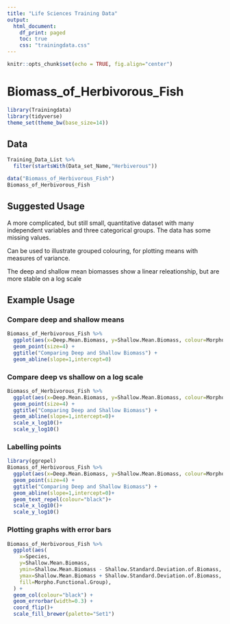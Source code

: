 ```yaml
---
title: "Life Sciences Training Data"
output:
  html_document:
    df_print: paged
    toc: true
    css: "trainingdata.css"
---
```


```r
knitr::opts_chunk$set(echo = TRUE, fig.align="center")
```


Biomass_of_Herbivorous_Fish
===========================

```r
library(Trainingdata)
library(tidyverse)
theme_set(theme_bw(base_size=14))
```

Data
----

```r
Training_Data_List %>%
  filter(startsWith(Data_set_Name,"Herbiverous"))
```

```r
data("Biomass_of_Herbivorous_Fish")
Biomass_of_Herbivorous_Fish
```


Suggested Usage
---------------
A more complicated, but still small, quantitative dataset with many independent variables and three categorical groups.  The data has some missing values.

Can be used to illustrate grouped colouring, for plotting means with measures of variance.

The deep and shallow mean biomasses show a linear releationship, but are more stable on a log scale

Example Usage
-------------

### Compare deep and shallow means

```r
Biomass_of_Herbivorous_Fish %>%
  ggplot(aes(x=Deep.Mean.Biomass, y=Shallow.Mean.Biomass, colour=Morpho.Functional.Group)) +
  geom_point(size=4) +
  ggtitle("Comparing Deep and Shallow Biomass") +
  geom_abline(slope=1,intercept=0)
```

### Compare deep vs shallow on a log scale

```r
Biomass_of_Herbivorous_Fish %>%
  ggplot(aes(x=Deep.Mean.Biomass, y=Shallow.Mean.Biomass, colour=Morpho.Functional.Group)) +
  geom_point(size=4) +
  ggtitle("Comparing Deep and Shallow Biomass") +
  geom_abline(slope=1,intercept=0)+
  scale_x_log10()+
  scale_y_log10()
```


### Labelling points
```r
library(ggrepel)
Biomass_of_Herbivorous_Fish %>%
  ggplot(aes(x=Deep.Mean.Biomass, y=Shallow.Mean.Biomass, colour=Morpho.Functional.Group, label=Species)) +
  geom_point(size=4) +
  ggtitle("Comparing Deep and Shallow Biomass") +
  geom_abline(slope=1,intercept=0)+
  geom_text_repel(colour="black")+
  scale_x_log10()+
  scale_y_log10()

```


### Plotting graphs with error bars
```r
Biomass_of_Herbivorous_Fish %>%
  ggplot(aes(
    x=Species,
    y=Shallow.Mean.Biomass,
    ymin=Shallow.Mean.Biomass - Shallow.Standard.Deviation.of.Biomass,
    ymax=Shallow.Mean.Biomass + Shallow.Standard.Deviation.of.Biomass,
    fill=Morpho.Functional.Group),
  ) +
  geom_col(colour="black") +
  geom_errorbar(width=0.3) +
  coord_flip()+
  scale_fill_brewer(palette="Set1")
```





